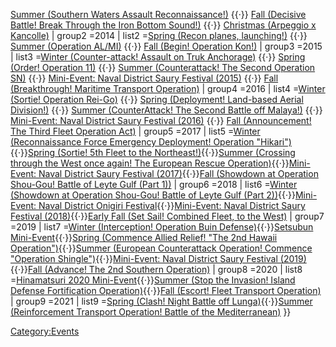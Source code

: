 {{Navbox
| name       =Template:EventsPortal
| state      =mw-collapsible 
| title      ='''[[Events]]'''
| basestyle  =background-color: #99ccff
| liststyle  =padding-left: 4px; padding: 5px
| groupstyle =padding: 5px
| style      =background-color: #ffffff; border: 1px solid #1a5b70
| group1     =2013
| list1      =[[Spring 2013 Event|Spring (Break into the Enemy Anchorage!)]] {{·}} [[Summer 2013 Event|Summer (Southern Waters Assault Reconnaissance!)]] {{·}} [[Fall 2013 Event|Fall (Decisive Battle! Break Through the Iron Bottom Sound!)]] {{·}} [[Christmas 2013 Event|Christmas (Arpeggio x Kancolle)]]
| group2     =2014
| list2      =[[Spring 2014 Event|Spring (Recon planes, launching!)]] {{·}} [[Summer 2014 Event|Summer (Operation AL/MI)]] {{·}} [[Fall 2014 Event|Fall (Begin! Operation Kon!)]]
| group3     =2015
| list3      =[[Winter 2015 Event|Winter (Counter-attack! Assault on Truk Anchorage)]] {{·}} [[Spring 2015 Event|Spring (Order! Operation 11)]] {{·}} [[Summer 2015 Event|Summer (Counterattack! The Second Operation SN)]] {{·}} [[Naval District Saury Festival|Mini-Event: Naval District Saury Festival (2015)]] {{·}} [[Fall 2015 Event|Fall (Breakthrough! Maritime Transport Operation)]]
| group4     =2016
| list4      =[[Winter 2016 Event|Winter (Sortie! Operation Rei-Go)]] {{·}} [[Spring 2016 Event|Spring (Deployment! Land-based Aerial Division!)]] {{·}} [[Summer 2016 Event|Summer (CounterAttack! The Second Battle off Malaya!)]] {{·}} [[Naval District Saury Festival|Mini-Event: Naval District Saury Festival (2016)]] {{·}} [[Fall 2016 Event|Fall (Announcement! The Third Fleet Operation Act)]]
| group5     =2017
| list5      =[[Winter 2017 Event|Winter (Reconnaissance Force Emergency Deployment! Operation "Hikari")]]{{·}}[[Spring 2017 Event|Spring (Sortie! 5th Fleet to the Northeast!)]]{{·}}[[Summer 2017 Event|Summer (Crossing through the West once again! The European Rescue Operation)]]{{·}}[[Naval District Saury Festival|Mini-Event: Naval District Saury Festival (2017)]]{{·}}[[Fall 2017 Event|Fall (Showdown at Operation Shou-Gou! Battle of Leyte Gulf (Part 1))]]
| group6     =2018
| list6      =[[Winter 2018 Event|Winter (Showdown at Operation Shou-Gou! Battle of Leyte Gulf (Part 2))]]{{·}}[[Spring 2018 Food Collection Mini-Event|Mini-Event: Naval District Onigiri Festival]]{{·}}[[Naval District Saury Festival|Mini-Event: Naval District Saury Festival (2018)]]{{·}}[[Early Fall 2018 Event|Early Fall (Set Sail! Combined Fleet, to the West)]]
| group7     =2019
| list7      =[[Winter 2019 Event|Winter (Interception! Operation Buin Defense)]]{{·}}[[Setsubun Mini-Event]]{{·}}[[Spring 2019 Event|Spring (Commence Allied Relief! "The 2nd Hawaii Operation")]]{{·}}[[Summer 2019 Event|Summer (European Counterattack Operation! Commence "Operation Shingle")]]{{·}}[[Naval District Saury Festival|Mini-Event: Naval District Saury Festival (2019)]]{{·}}[[Fall 2019 Event|Fall (Advance! The 2nd Southern Operation)]]
| group8     =2020
| list8      =[[Hinamatsuri 2020 Mini-Event]]{{·}}[[Summer 2020 Event|Summer (Stop the Invasion! Island Defense Fortification Operation)]]{{·}}[[Fall 2020 Event|Fall (Escort! Fleet Transport Operation)]]
| group9     =2021
| list9      =[[Spring 2021 Event|Spring (Clash! Night Battle off Lunga)]]{{·}}[[Summer 2021 Event|Summer (Reinforcement Transport Operation! Battle of the Mediterranean)]]
}}<includeonly>
[[Category:Events]]</includeonly><noinclude><!--PLEASE DO NOT ADD DOCUMENTATION/CATEGORIES/INTERWIKIS HERE-->
{{Documentation}}
<!--MAKE ADDITIONS TO THE /doc SUBPAGE INSTEAD, THANKS--></noinclude>